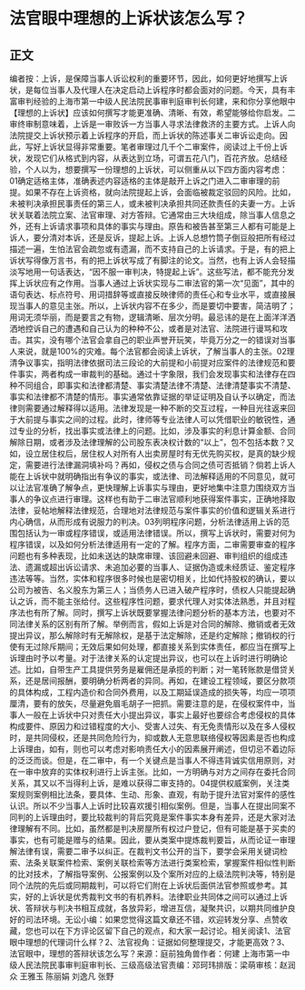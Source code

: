 # 法官眼中理想的上诉状该怎么写？
## 正文
编者按：上诉，是保障当事人诉讼权利的重要环节，因此，如何更好地撰写上诉状，是每位当事人及代理人在决定启动上诉程序时都会面对的问题。今天，具有丰富审判经验的上海市第一中级人民法院民事审判庭审判长何建，来和你分享他眼中【理想的上诉状】应该如何撰写才能更准确、清晰、有效，希望能够给你启发。二审终审制意味着，上诉是一审败诉一方当事人寻求法律救济的主要方式。上诉人向法院提交上诉状预示着上诉程序的开启，而上诉状的陈述事关二审诉讼走向。因此，写好上诉状显得非常重要。笔者审理过几千个二审案件，阅读过上千份上诉状，发现它们从格式到内容，从表达到立场，可谓五花八门，百花齐放。总结经验，个人以为，想要撰写一份理想的上诉状，可以侧重从以下四方面内容考虑：01确定适格主体，准确表述内容适格的主体是敲开上诉之门进入二审审理的前提。如果不存在上诉资格，就向法院提起上诉，会面临被裁定驳回的风险。比如，未被判决承担民事责任的第三人，或未被判决承担共同还款责任的夫妻一方。上诉状关联着法院立案、法官审理、对方答辩。它通常由三大块组成，除当事人信息之外，还有上诉请求事项和具体的事实与理由。原告和被告甚至第三人都有可能是上诉人，要分清对本诉，还是反诉，提起上诉。上诉人总想竹筒子倒豆般把所有经过描述一遍，生怕法官会疏忽或有遗漏，而不支持自己的上诉请求。于是，有的把上诉状写得像万言书，有的把上诉状写成了有脚注的论文。当然，也有上诉人会轻描淡写地用一句话表达，“因不服一审判决，特提起上诉”。这些写法，都不能充分发挥上诉状应有之作用。当事人通过上诉状实现与二审法官的第一次“见面”，其中的语句表达、标点符号、用词措辞等或直接反映律师的责任心和专业水平，或直接展现当事人的意见主张。所以，上诉状内容不在多少，而是要切中要害，简洁明了；用词无须华丽，而是要言之有物，逻辑清晰、层次分明。最忌讳的是在上面洋洋洒洒地控诉自己的遭遇和自己认为的种种不公，或者是对法官、法院进行谩骂和攻击。其实，没有哪个法官会拿自己的职业声誉开玩笑，毕竟万分之一的错误对当事人来说，就是100%的灾难。每个法官都会阅读上诉状，了解当事人的主张。02理清争议事实，指明法律依据司法三段论的大前提和小前提对应案件的法律规范和要件事实，两者构成一审裁判的基础。通过十字象限，我们会发现事实和法律存在四种不同组合，即事实和法律都清楚、事实清楚法律不清楚、法律清楚事实不清楚、事实和法律都不清楚的情形。事实通常依靠证据的举证证明及自认予以确定，而法律则需要通过解释得以适用。法律发现是一种不断的交互过程，一种目光往返来回于大前提与事实之间的过程。此时，律师等专业法律人可以凭借职业的敏锐性，通过专业的分析，找出事实或法律上的问题。比如，涉及事实的利息计算金额、合同解除日期，或者涉及法律理解的公司股东表决权计数的“以上”，包不包括本数？又如，设立居住权后，居住权人对所有人出卖房屋时有无优先购买权，是真的缺少规定，需要进行法律漏洞填补吗？再如，侵权之债与合同之债可否抵销？倘若上诉人能在上诉状中就明确指出有争议的事实，或法律、司法解释适用的不同意见，就可以让法官准确了解争点，更快理解上诉事实与理由，更好地集中注意力围绕双方当事人的争议点进行审理。这样也有助于二审法官顺利地获得案件事实，正确地择取法律，妥帖地解释法律规范，合理地对法律规范与案件事实的价值和逻辑关系进行内心确信，从而形成有说服力的判决。03列明程序问题，分析法律适用上诉的范围包括认为一审或程序错误，或适用法律错误。所以，撰写上诉状时，需要对何为程序错误，以及如何分析法律适用有一定的了解。程序方面，二审需要审查的程序问题也有多种表现，比如未送达的缺席审理、该回避未回避、审判组织的组成违法、遗漏或超出诉讼请求、未追加必要的当事人、证据伪造或未经质证、鉴定程序违法等等。当然，实体和程序很多时候也是密切相关，比如代持股权的确认，要以公司为被告、名义股东为第三人；当债务人已进入破产程序时，债权人只能提起确认之诉，而不能主张给付。这些程序性问题，要求代理人对实体法熟悉，并且对程序法也有所了解。同时，撰写上诉状既要掌握法律问题分析的基本方法，也要对不同法律关系的区别有所了解。举例而言，假如上诉是对合同的解除、撤销或者无效提出异议，那么解除时有无解除权，是基于法定解除，还是约定解除；撤销权的行使有无过除斥期间；无效后果如何处理，都直接关系到实体责任，都应当在撰写上诉理由时予以考量。对于法律关系的认定提出异议，也可以在上诉时进行明确论述。比如，自带生产工具提供劳务是雇佣还是承揽的判断；对一笔转账款是借贷关系，还是居间报酬，要明确分析两者的异同。再如，在建设工程领域，要区分款项的具体构成，工程内造价和合同外费用，以及工期延误造成的损失等，均应一项项厘清，要有的放矢，尽量避免眉毛胡子一把抓。需要注意的是，在侵权案件中，当事人一般在上诉状中只对责任大小提出异议，事实上最好也要综合考虑侵权的具体构成要件、原因力和过错程度的大小、受害人过失、有无免责情形以及在多人侵权时，是共同侵权，还是共同危险行为，抑或数人无意思联络侵权等因素是否也构成上诉理由，如有，则也可以考虑对影响责任大小的因素展开阐述，但切忌不着边际的泛泛而谈。但是，在二审中，有一个关键点是当事人不得违背诚实信用原则，对在一审中放弃的实体权利进行上诉主张。比如，一方明确与对方之间存在委托合同关系，其又以不当得利上诉，是难以获得二审支持的。04提供权威案例，关注类案规则案例相比法条，要具体、生动、形象、直观，有助于提升法官对案件的感性认识。所以不少当事人上诉时比较喜欢援引相似案例。但是，当事人在提出同案不同判的上诉理由时，要比较裁判的背后究竟是案件事实本身有差异，还是大家对法律理解有不同。比如，虽然都是判决房屋所有权过户登记，但有可能是基于买卖的事实，也有可能是赠与的结果。因此，要从类案中提炼裁判要旨，从而论证一审理解法律有误，需要二审予以纠正。在裁判文书公开的当下，要学会采用关键词检索、法条关联案件检索、案例关联检索等方法进行类案检索，掌握案件相似性判断的比对技术，了解指导案例、公报案例以及个案所对应的上级法院判决等，特别是同个法院的先后或同期裁判，可以将它们附在上诉状后面供法官参照或参考。其实，好的上诉状是优秀裁判文书的有机养料。法律职业共同体之间可以通过上诉状、答辩状与判决书相互成就，各放异彩，增进互信，凝聚共识，以期共同维护良好的司法环境。无讼小编：如果您觉得这篇文章还不错，欢迎转发分享、点赞收藏，您也可以在下方评论区留下自己的观点，和大家一起讨论。相关阅读1、法官眼中理想的代理词什么样？2、法官视角：证据如何整理提交，才能更高效？3、法官眼中，理想的答辩状该怎么写？来源：庭前独角兽作者：何建 上海市第一中级人民法院民事审判庭审判长、三级高级法官责编：邓珂玮排版：梁萌审核：赵润众 王雅玉 陈丽娟 刘逸凡 张野